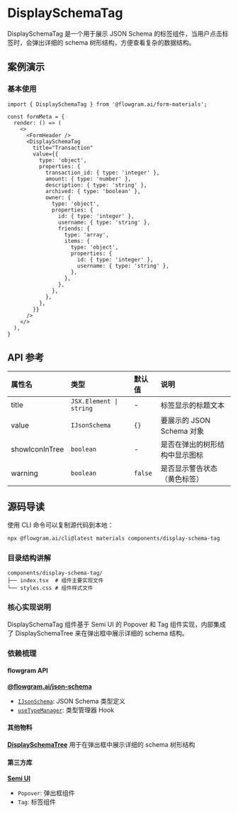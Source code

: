 
# DisplaySchemaTag

DisplaySchemaTag 是一个用于展示 JSON Schema 的标签组件，当用户点击标签时，会弹出详细的 schema 树形结构，方便查看复杂的数据结构。

## 案例演示

### 基本使用

<BasicStory />

```tsx pure title="form-meta.tsx"
import { DisplaySchemaTag } from '@flowgram.ai/form-materials';

const formMeta = {
  render: () => (
    <>
      <FormHeader />
      <DisplaySchemaTag
        title="Transaction"
        value={{
          type: 'object',
          properties: {
            transaction_id: { type: 'integer' },
            amount: { type: 'number' },
            description: { type: 'string' },
            archived: { type: 'boolean' },
            owner: {
              type: 'object',
              properties: {
                id: { type: 'integer' },
                username: { type: 'string' },
                friends: {
                  type: 'array',
                  items: {
                    type: 'object',
                    properties: {
                      id: { type: 'integer' },
                      username: { type: 'string' },
                    },
                  },
                },
              },
            },
          },
        }}
      />
    </>
  ),
}
```

## API 参考

| 属性名 | 类型 | 默认值 | 说明 |
| :--- | :--- | :--- | :--- |
| title | `JSX.Element \| string` | - | 标签显示的标题文本 |
| value | `IJsonSchema` | `{}` | 要展示的 JSON Schema 对象 |
| showIconInTree | `boolean` | - | 是否在弹出的树形结构中显示图标 |
| warning | `boolean` | `false` | 是否显示警告状态（黄色标签） |

## 源码导读

<SourceCode
  href="https://github.com/bytedance/flowgram.ai/tree/main/packages/materials/form-materials/src/components/display-schema-tag"
/>

使用 CLI 命令可以复制源代码到本地：

```bash
npx @flowgram.ai/cli@latest materials components/display-schema-tag
```

### 目录结构讲解

```plaintext
components/display-schema-tag/
├── index.tsx  # 组件主要实现文件
└── styles.css # 组件样式文件
```

### 核心实现说明

DisplaySchemaTag 组件基于 Semi UI 的 Popover 和 Tag 组件实现，内部集成了 DisplaySchemaTree 来在弹出框中展示详细的 schema 结构。

### 依赖梳理

#### flowgram API

[**@flowgram.ai/json-schema**](https://github.com/bytedance/flowgram.ai/tree/main/packages/json-schema)
- [`IJsonSchema`](https://flowgram.ai/auto-docs/json-schema/interfaces/IJsonSchema): JSON Schema 类型定义
- [`useTypeManager`](https://flowgram.ai/auto-docs/json-schema/functions/useTypeManager): 类型管理器 Hook


#### 其他物料

[**DisplaySchemaTree**](./display-schema-tree) 用于在弹出框中展示详细的 schema 树形结构

#### 第三方库

[**Semi UI**](https://semi.design/zh-CN)
- `Popover`: 弹出框组件
- `Tag`: 标签组件
